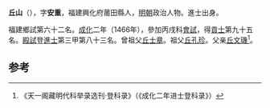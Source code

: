 '''丘山'''（{{bd|1431年||？}}），字'''安重'''，福建興化府莆田縣人，[[明朝|明朝]]政治人物。進士出身。

福建鄉試第六十二名。[[成化|成化]]二年（1466年），參加丙戌科[[會試|會試]]，得[[貢士|貢士]]第九十五名。[[殿試|殿試]]登[[進士|進士]]第三甲第八十三名。曾祖父[[丘士章|丘士章]]。祖父[[丘孔珍|丘孔珍]]。父亲[[丘文璣|丘文璣]]<ref>《天一阁藏明代科举录选刊·登科录》（《成化二年进士登科录》）</ref>。

==参考==
{{reflist}}
{{明朝人物小作品}}
{{成化二年丙戌科殿試金榜}}